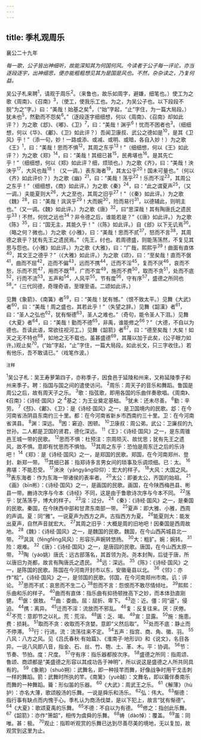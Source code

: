 ```yaml
---
---
---
```

title: 季札观周乐
---



襄公二十九年

*每一歌，公子皆出神细听，故能深知其为何国何风。今读者于公子每一评论，亦当逐段逐宇，出神细思，便亦能粗粗想见其为是国是风也。不然，杂杂读之，乃复何益。*

吴公子札来聘<sup>1</sup>，请观于周乐<sup>2</sup>。（来鲁也，故乐如周字，避嫌，细笔也。）使工为之歌《周南》、《召南》<sup>3</sup>，（使工，使我乐工也。为之，为吴公子也。以下段段不脱“为之”字。）曰：“美哉！始基之矣<sup>4</sup>，（“始”字起，“止”字住，为一篇大局段。）犹未也<sup>5</sup>，然勤而不怨矣<sup>6</sup>。”（逐段逐字细细想，何以《周南》、《召南》却如此评？）为之歌《邶》、《嘟》、《卫》<sup>7</sup>，曰：“美哉！渊乎<sup>6</sup>！忧而不困者也<sup>3</sup>。（细细想，何以《华》、《鄘》、《卫》如此评？）吾闻卫康叔、武公之德如是<sup>10</sup>，是其《卫风》乎！”（添一句，妙！一路或添、或减、或明、或暗，各自入妙！）为之歌《王》<sup>1</sup>，曰：“美哉！思而不惧<sup>12</sup>，其周之东乎<sup>13</sup>！”（细细想，何以《王》如此评？）为之歌《郑》<sup>14</sup>，曰：“美哉！其细已甚<sup>15</sup>，民弗堪也<sup>16</sup>。是其先亡乎！”（细细想，何以《郑》如此评？细，烦琐也。）为之歌《齐》，曰：“美哉！泱泱乎<sup>17</sup>，大风也哉<sup>18</sup>！（又一调。）表东海者<sup>19</sup>，其太公乎<sup>20</sup>！国未可量也。”（何以《齐》如此评价？）为之歌《幽》<sup>21</sup>，曰：“美哉！荡乎<sup>22</sup>！乐而不淫<sup>23</sup>，其周公之东乎！”（细细想，《商》如此评。）为之歌《秦》<sup>24</sup>，曰：“此之谓夏声<sup>25</sup>，（又一调。）夫能夏则大<sup>26</sup>，大之至也，其周之旧乎<sup>27</sup>！"（《秦》如此评。）为之歌《魏》<sup>28</sup>，曰：“美哉！沨沨乎<sup>29</sup>！大而婉<sup>30</sup>，险而易行<sup>31</sup>，以德辅此，则明主也。”（又一调。《魏》如此评。）为之歌《唐》<sup>32</sup>，曰“思深哉！其有陶唐氏之遗民乎<sup>33</sup>！不然，何忧之远也<sup>34</sup>？非令德之后，谁能若是？”《《唐》如此评。）为之歌《陈》<sup>35</sup>，曰：“国无主，其能久乎！”（《陈》如此评。）自《郐》以下无讥焉<sup>36</sup>。（略之何？微也。）为之歌《小雅》，曰：“美哉！思而不贰<sup>37</sup>，怒而不言<sup>38</sup>，其周德之衰乎？犹有先王之遗民焉。”（先王，纣也。若周德盛，则能荡荡然，不复见其思与怨也。《小雅》如此评。）为之歌《大雅》，曰：“广哉，熙熙乎<sup>39</sup>！曲面有直体<sup>40</sup>，其文王之德乎？”（《大雅》如此评。）为之歌《颂》，曰：“至矣哉！直而不倨<sup>41</sup>，曲而不屈<sup>42</sup>，迩而不偏<sup>43</sup>，远而不携<sup>44</sup>，迁而不淫<sup>45</sup>，复而不厌<sup>46</sup>，哀而不愁，乐而不荒<sup>47</sup>，用而不既<sup>48</sup>，广而不宜<sup>49</sup>，施而不费<sup>50</sup>，取而不贪<sup>51</sup>，处而不底<sup>52</sup>，行而不流<sup>53</sup>。五声和<sup>54</sup>，人风平<sup>55</sup>。节有度<sup>56</sup>，守有序<sup>57</sup>，盛德之所同也<sup>58</sup>。”（三代同德，奇理奇语，至理至语。二颂如此评。）

见舞《象箭》、《南簧》者<sup>59</sup>，曰：“美哉！犹有憾。”（恨不致太平。）见舞《大武》者<sup>60</sup>，曰：“美哉！周之盛也，其若此乎！”（失望之辞。）见舞《韶漢》者<sup>61</sup>，曰：“圣人之弘也<sup>62</sup>，犹有惭德<sup>63</sup>，圣人之难也。”（奇句，能令圣人下泪。）见舞《大夏》者<sup>64</sup>，曰：“美哉！勤而不德<sup>65</sup>，非禹，谁能修之<sup>66</sup>？”（大德，不自以为德也。吾读此语，常欲往视河工。）见舞《韶箭》者<sup>67</sup>，曰：“德至矣哉！大矣！如天之无不特也<sup>68</sup>，如地之无不载也。虽甚盛德<sup>69</sup>，其蔑以加于此矣，(公子眼力如许。)观止矣<sup>70</sup>。(“始”字起，“止”字住，一篇大局段。如此长文，只三字收住。）若有他乐，吾不敢请已。”（戏笔作波。）

<sup>注释</sup>

<sup>1</sup>吴公子札：吴王寿萝第四子，亦称季子，因食邑于延陵和州来，又称延陵季子和州来季子。聘：指国与国之间的遣使访问。
<sup>2</sup>周乐：周天子的音乐和舞蹈。鲁国是周公之后，故有周天子之乐。
<sup>3</sup>歌：指弦歌，即用各国的乐曲伴奏歌唱。《周南》、《召南》：《诗经·国风》之
<sup>4</sup>基之：为王业奠定基础。
<sup>5</sup>犹未：还未尽善。
<sup>6</sup>勤：辛劳。
<sup>7</sup>《邳》、《鄘》、《卫》：是《诗经·国风》之一，是卫国境内的民歌。邶：在今河南省汤阴县东南约三十里。都：在今河南省新乡市西南约三十里。卫：在今河南省淇县。
<sup>8</sup>渊：深远。
<sup>9</sup>困：窘迫、困顿。
<sup>10</sup>卫康叔：周公弟。武公：卫廉叔的九世孙。二人都是卫国的贤君，德化深远。
<sup>11</sup>《王》：《诗经·国风》之一，是东周锥邑王城一带的民歌。
<sup>12</sup>思而不惧：杜预注：宗周陨灭、故忧思；犹有先王之遗风，故不惧。意即有忧思而不惧怕。
<sup>13</sup>其周之东乎：恐怕是周东迁之后的乐诗吧！
<sup>14</sup>《郑》：是《诗经·国风》之一，是郑国的民歌。郑国，在今河南郑州、登封、新郑一带。
<sup>15</sup>其细已甚：指郑诗多言男女间的琐事及乐调烦细。已：太。
<sup>16</sup>弗堪：不能忍受。
<sup>17</sup>泱泱（yǎngyǎng仰仰）：宏大的样子。
<sup>18</sup>大风：大国之风。
<sup>19</sup>表东海者：作为东海一带诸侯的表率者。
<sup>20</sup>太公：即姜太公，齐国的始祖。
<sup>21</sup>《画》（bīn彬）：《诗经·国风》之一，是画国的民歌。画国，在今陕西梅邑县、彬县一带。豳诗次序与今本《诗经》不同，这是由于鲁歌诗次序与今本不同。
<sup>22</sup>荡乎：犹荡荡乎，博大的样子。
<sup>23</sup>淫：过分。
<sup>24</sup>《秦》：《诗经·国风》之一，是秦国的民歌。秦国，在今陕西中部和甘肃东南部一带。
<sup>25</sup>夏声：即大雅、小雅，西周的声调。夏：同“雅”。一说夏声为西方之声。古指西方为夏。
<sup>26</sup>能夏则大：能发出夏声，自然声音就宏大。
<sup>27</sup>其周之旧乎：大概是周的旧地吧！因秦国是西周故地。
<sup>28</sup>《魏》：《诗经·国风》之一，是魏国的民歌。魏国，在今山西芮城县北一带。
<sup>29</sup>沨沨（fēngfēng风风）：形容乐声婉转悠扬。
<sup>30</sup>大：粗犷。婉：婉转。
<sup>31</sup>险：艰难。
<sup>32</sup>《唐》：《诗经·国风》之一，是唐园的民歌。唐国，在今山西太原一带。
<sup>33</sup>陶（yáo姚）唐氏：远古部落名，其首领为尧。尧本封陶，后徒于唐，所以唐旧为尧都，故言有陶唐氏之遗民。
<sup>34</sup>远：深远。
<sup>35</sup>《陈》：《诗经·国风》之一，是陈国的民歌。陈国在今河南开封市以东，安徽毫县以北。
<sup>36</sup>《邻》：亦作“桧”，《诗经·国风》之一，是邻国的民歌。邻国，在今河南郑州市南。讥：评论。
<sup>37</sup>思而不贰：哀思而不生二心
<sup>38</sup>怨而不言：怨恨而不敢尽情倾吐。
<sup>39</sup>熙熙：乐曲和乐的样子。
<sup>40</sup>曲而有直体：指乐曲有抑扬顿挫高下之妙，而本体劲直刚健。
<sup>41</sup>倨：倨敖。
<sup>42</sup>曲：委曲。屈：屈折、卑下。
<sup>43</sup>迩：近。僵：同“逼”，侵迫。
<sup>44</sup>携：离异。
<sup>45</sup>迁而不淫：流放而不邪乱。
<sup>46</sup>复：反复往来。厌：厌倦。
<sup>47</sup>不荒：意即节之以礼。荒：荒淫。
<sup>48</sup>匮：乏、竭。
<sup>49</sup>宣：显露。
<sup>50</sup>施：施患。费：损耗。
<sup>51</sup>取而不贪：收取而不贪婪。意即“义然后取”。
<sup>52</sup>处而不底：静止而不停滞。
<sup>53</sup>行：行进。流：流荡往来不定。
<sup>54</sup>五声：指宫、商、角、徽、羽。
<sup>55</sup>八风：八方之风。见《吕氏春秋·有始篇》、《淮南子·地形训》和《说文》，名目各异。一说八风即八音，指金、石、丝、竹、匏、土、革、木。平：协调。
<sup>56</sup>节：节奏、节拍。度：尺度。
<sup>57</sup>守有序：指乐器都按次序。
<sup>58</sup>盛德之所同：指周颂、魯颂、商颂都是“美盛德之形容以其成功告于神明”，所以说这是盛德之人所共同具有的。
<sup>59</sup>《象箾》（shuò朔）：武舞名，即一种技竿而舞，好像战争时用干戈击刺一样的舞蹈。箭：武舞时所执的竿。《南篱》（yuè越）：文舞名，即以籥伴奏南乐而舞的一种舞蹈。籥：形似笛的乐器。
<sup>60</sup>《大武》：周武王之乐。
<sup>61</sup>《解薄》（hù护）：亦名大薄，歌颂殷汤的乐舞。一说是舜乐和汤乐。
<sup>62</sup>弘：伟大。
<sup>63</sup>惭德：指行事有缺点而内愧于心。季札认为商汤伐桀，是以下犯上，故言“犹有惭德”。
<sup>64</sup>《大夏》：歌颂夏禹的乐舞。
<sup>65</sup>不德：不自以为有德。
<sup>66</sup>修之：指创此乐舞。
<sup>67</sup>《韶箭》：亦作“箫韶”，相传为虞舜的乐舞。
<sup>68</sup>帱（dào悼）：覆盖。
<sup>69</sup>虽：同唯。甚：极。
<sup>70</sup>观止：指聆听观赏的乐舞已达到尽善尽美的境地，无以复加，故观赏到这里为止。